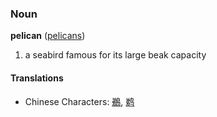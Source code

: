 ===Noun===
'''pelican''' ([[pelicans]])

# a seabird famous for its large beak capacity

====Translations====
*Chinese Characters: [[鵜]], [[鹈]]